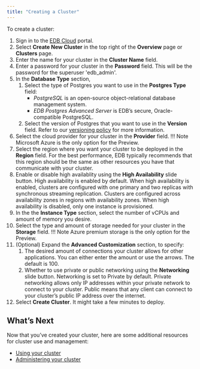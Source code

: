 ```yaml
---
title: "Creating a Cluster"
---
```

To create a cluster:
1. Sign in to the [EDB Cloud](https://portal.edbcloud.com) portal.
2. Select **Create New Cluster** in the top right of the **Overview** page or **Clusters** page.
3. Enter the name for your cluster in the **Cluster Name** field. 
4. Enter a password for your cluster in the **Password** field. This will be the password for the superuser 'edb_admin'.
5. In the **Database Type** section,
   1. Select the type of Postgres you want to use in the **Postgres Type** field: 
      - *PostgreSQL* is an open-source object-relational database management system.
      - *EDB Postgres Advanced Server* is EDB’s secure, Oracle-compatible PostgreSQL.
   6. Select the version of Postgres that you want to use in the **Version** field. Refer to our [versioning policy](../overview/05_database_version_policy) for more information.
7. Select the cloud provider for your cluster in the **Provider** field.
   !!! Note
       Microsoft Azure is the only option for the Preview.
8. Select the region where you want your cluster to be deployed in the **Region** field. For the best performance, EDB typically recommends that this region should be the same as other resources you have that communicate with your cluster.
9. Enable or disable high availablity using the **High Availability** slide button. High availability is enabled by default. When high availability is enabled, clusters are configured with one primary and two replicas with synchronous streaming replication. Clusters are configured across availability zones in regions with availability zones. When high availability is disabled, only one instance is provisioned.
10. In the the **Instance Type** section, select the number of vCPUs and amount of memory you desire.
11. Select the type and amount of storage needed for your cluster in the **Storage** field.
   !!! Note
       Azure premium storage is the only option for the Preview.
12. (Optional) Expand the **Advanced Customization** section, to specify:
     1. The desired amount of connections your cluster allows for other applications. You can either enter the amount or use the arrows. The default is 100.
     3. Whether to use private or public networking using the **Networking** slide button. Networking is set to Private by default. Private networking allows only IP addresses within your private network to connect to your cluster. Public means that any client can connect to your cluster’s public IP address over the internet.
17. Select **Create Cluster**. It might take a few minutes to deploy. 

## What’s Next

Now that you’ve created your cluster, here are some additional resources for cluster use and management:



* [Using your cluster]( )
* [Administering your cluster]( )
